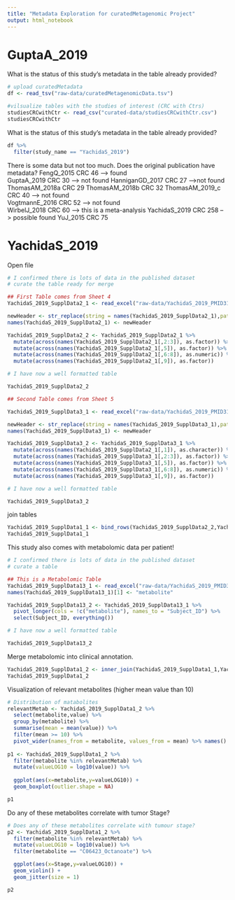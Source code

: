 ```yaml
---
title: "Metadata Exploration for curatedMetagenomic Project"
output: html_notebook
---
```

# GuptaA_2019
What is the status of this study's metadata in the table already provided?
```r
# upload curatedMetadata 
df <- read_tsv("raw-data/curatedMetagenomicData.tsv")

#vilsualize tables with the studies of interest (CRC with Ctrs)
studiesCRCwithCtr <- read_csv("curated-data/studiesCRCwithCtr.csv")
studiesCRCwithCtr
```
What is the status of this study's metadata in the table already provided?
```r
df %>%
  filter(study_name == "YachidaS_2019")
```
There is some data but not too much. Does the original publication have metadata?
FengQ_2015	CRC	46 --> found 		
GuptaA_2019	CRC	30 --> not found
HanniganGD_2017	CRC	27 -->not found
ThomasAM_2018a	CRC	29 
ThomasAM_2018b	CRC	32
ThomasAM_2019_c	CRC	40	--> not found	
VogtmannE_2016	CRC	52		--> not found	
WirbelJ_2018	CRC	60		--> this is a meta-analysis
YachidaS_2019	CRC	258		--> possible found
YuJ_2015	CRC	75	

# YachidaS_2019
Open file
```r
# I confirmed there is lots of data in the published dataset
# curate the table ready for merge

## First Table comes from Sheet 4
YachidaS_2019_SupplData2_1 <- read_excel("raw-data/YachidaS_2019_PMID31171880/41591_2019_458_MOESM3_ESM.xlsx",sheet = 4,skip = 2)

newHeader <- str_replace(string = names(YachidaS_2019_SupplData2_1),pattern = "[[:space:]]",replacement = "")
names(YachidaS_2019_SupplData2_1) <- newHeader

YachidaS_2019_SupplData2_2 <- YachidaS_2019_SupplData2_1 %>%
  mutate(across(names(YachidaS_2019_SupplData2_1[,2:3]), as.factor)) %>%
  mutate(across(names(YachidaS_2019_SupplData2_1[,5]), as.factor)) %>%
  mutate(across(names(YachidaS_2019_SupplData2_1[,6:8]), as.numeric)) %>%
  mutate(across(names(YachidaS_2019_SupplData2_1[,9]), as.factor))

# I have now a well formatted table

YachidaS_2019_SupplData2_2

## Second Table comes from Sheet 5

YachidaS_2019_SupplData3_1 <- read_excel("raw-data/YachidaS_2019_PMID31171880/41591_2019_458_MOESM3_ESM.xlsx",sheet = 5, skip = 2)

newHeader <- str_replace(string = names(YachidaS_2019_SupplData3_1),pattern = "[[:space:]]",replacement = "")
names(YachidaS_2019_SupplData3_1) <- newHeader

YachidaS_2019_SupplData3_2 <- YachidaS_2019_SupplData3_1 %>%
  mutate(across(names(YachidaS_2019_SupplData2_1[,1]), as.character)) %>%
  mutate(across(names(YachidaS_2019_SupplData3_1[,2:3]), as.factor)) %>%
  mutate(across(names(YachidaS_2019_SupplData3_1[,5]), as.factor)) %>%
  mutate(across(names(YachidaS_2019_SupplData3_1[,6:8]), as.numeric)) %>%
  mutate(across(names(YachidaS_2019_SupplData3_1[,9]), as.factor))

# I have now a well formatted table

YachidaS_2019_SupplData3_2
```
join tables

```r
YachidaS_2019_SupplData1_1 <- bind_rows(YachidaS_2019_SupplData2_2,YachidaS_2019_SupplData3_2)
YachidaS_2019_SupplData1_1
```
This study also comes with metabolomic data per patient!

```r
# I confirmed there is lots of data in the published dataset
# curate a table

## This is a Metabolomic Table
YachidaS_2019_SupplData13_1 <- read_excel("raw-data/YachidaS_2019_PMID31171880/41591_2019_458_MOESM3_ESM.xlsx",sheet = 18,skip = 3)
names(YachidaS_2019_SupplData13_1)[1] <- "metabolite" 

YachidaS_2019_SupplData13_2 <- YachidaS_2019_SupplData13_1 %>%
  pivot_longer(cols = !c("metabolite"), names_to = "Subject_ID") %>%
  select(Subject_ID, everything())

# I have now a well formatted table

YachidaS_2019_SupplData13_2
```
Merge metabolomic into clinical annotation. 

```r
YachidaS_2019_SupplData1_2 <- inner_join(YachidaS_2019_SupplData1_1,YachidaS_2019_SupplData13_2,by="Subject_ID")
YachidaS_2019_SupplData1_2
```

Visualization of relevant metabolites (higher mean value than 10)

```r
# Distribution of matabolites
relevantMetab <- YachidaS_2019_SupplData1_2 %>%
  select(metabolite,value) %>%
  group_by(metabolite) %>%
  summarise(mean = mean(value)) %>%
  filter(mean >= 10) %>% 
  pivot_wider(names_from = metabolite, values_from = mean) %>% names()
  
p1 <- YachidaS_2019_SupplData1_2 %>%
  filter(metabolite %in% relevantMetab) %>%
  mutate(valueLOG10 = log10(value)) %>%
  
  ggplot(aes(x=metabolite,y=valueLOG10)) +
  geom_boxplot(outlier.shape = NA)

p1
```
Do any of these metabolites correlate with tumor Stage?

```r
# Does any of these metabolites correlate with tumour stage?
p2 <- YachidaS_2019_SupplData1_2 %>%
  filter(metabolite %in% relevantMetab) %>%
  mutate(valueLOG10 = log10(value)) %>%
  filter(metabolite == "C06423_Octanoate") %>%

  ggplot(aes(x=Stage,y=valueLOG10)) +
  geom_violin() +
  geom_jitter(size = 1)

p2
```



